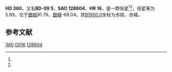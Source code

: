 {{Starbox begin
| name = HD 360
}}
{{Starbox observe
| epoch = [[J2000.0|J2000.0]]
| constell = {{星座名待查}}<ref name=SIMBAD>{{cite web
 | url=http://simbad.u-strasbg.fr/simbad/sim-id?Ident=HR+16
 | title =Pulsating variable Star
 | publisher=Centre de Données astronomiques de Strasbourg
 | work=SIMBAD
 | accessdate=2012-07-13}}</ref><ref name=DATA>{{cite web
 | url=http://vizier.u-strasbg.fr/viz-bin/VizieR-5?-out.add=.&-source=5050&-corr=PK=HR&-out.max=9999&HR=16
 | title=VizieR Detailed Page
 | accessdate=2012-07-13
 | archive-date=2016-03-04
 | archive-url=https://web.archive.org/web/20160304221704/http://vizier.u-strasbg.fr/viz-bin/VizieR-5?-out.add=.&-source=5050&-corr=PK=HR&-out.max=9999&HR=16
 | dead-url=no
 }}</ref>
| 星官 = 
| ra = {{RA|0|8|17.4}}<ref name=SIMBAD /><ref name=DATA />
| dec = {{DEC|-8|49|26}}<ref name=SIMBAD /><ref name=DATA />
| appmag_v = 5.99<ref name=SIMBAD /><ref name=DATA />
}}
{{Starbox character
| class = gG8<ref name=SIMBAD /><ref name=DATA />
| b-v = 1.04<ref name=SIMBAD /><ref name=DATA />
| u-b = 0.83<ref name=SIMBAD /><ref name=DATA />
| r-i = <ref name=SIMBAD /><ref name=DATA />
| variable = 
}}
{{Starbox astrometry
| radial_v = 0.83
| prop_mo_ra = 20
| parallax = 
| p_error = 
}}
{{Starbox catalog
| names =BD-09 5，[[SAO星表|SAO]] 128604，[[HD星表|HD]] 360，[[HR星表|HR]] 16}}
{{Starbox reference |Simbad=HR+16}}
{{Starbox end}}

'''HD 360'''，又名'''BD-09 5'''，'''SAO 128604'''、'''HR 16'''，是一颗恒星<ref name=SIMBAD /><ref name=DATA />，视星等为5.99，位于[[銀道座標系|銀經]]91.79，[[銀道座標系|銀緯]]-69.04，其[[B1900.0|B1900.0]]坐标为赤經{{RA|0|3|10.9}}，赤緯{{DEC|-9|-69.04|47}}。

== 参考文献 ==
{{reflist}}

{{star-stub}}

[[Category:HD和HDE天體|360]]
[[Category:HR天體|0016]]
[[Category:SAO天體|128604]]